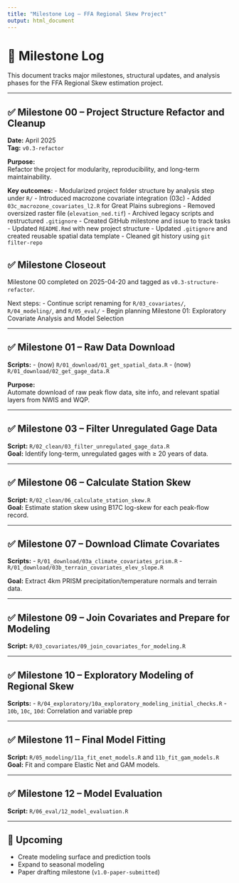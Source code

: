 ```yaml
---
title: "Milestone Log – FFA Regional Skew Project"
output: html_document
---
```


# 🧭 Milestone Log

This document tracks major milestones, structural updates, and analysis phases for the FFA Regional Skew estimation project.

---

## ✅ Milestone 00 – Project Structure Refactor and Cleanup

**Date:** April 2025  
**Tag:** `v0.3-refactor`

**Purpose:**  
Refactor the project for modularity, reproducibility, and long-term maintainability.

**Key outcomes:**
- Modularized project folder structure by analysis step under `R/`
- Introduced macrozone covariate integration (03c)
- Added `03c_macrozone_covariates_l2.R` for Great Plains subregions
- Removed oversized raster file (`elevation_ned.tif`)
- Archived legacy scripts and restructured `.gitignore`
- Created GitHub milestone and issue to track tasks
- Updated `README.Rmd` with new project structure
- Updated `.gitignore` and created reusable spatial data template
- Cleaned git history using `git filter-repo`


## ✅ Milestone Closeout

Milestone 00 completed on 2025-04-20 and tagged as `v0.3-structure-refactor`.



Next steps:
- Continue script renaming for `R/03_covariates/`, `R/04_modeling/`, and `R/05_eval/`
- Begin planning Milestone 01: Exploratory Covariate Analysis and Model Selection

---

## ✅ Milestone 01 – Raw Data Download

**Scripts:**
- (now) `R/01_download/01_get_spatial_data.R`
- (now) `R/01_download/02_get_gage_data.R`

**Purpose:**  
Automate download of raw peak flow data, site info, and relevant spatial layers from NWIS and WQP.

---

## ✅ Milestone 03 – Filter Unregulated Gage Data

**Script:** `R/02_clean/03_filter_unregulated_gage_data.R`  
**Goal:** Identify long-term, unregulated gages with ≥ 20 years of data.

---

## ✅ Milestone 06 – Calculate Station Skew

**Script:** `R/02_clean/06_calculate_station_skew.R`  
**Goal:** Estimate station skew using B17C log-skew for each peak-flow record.

---

## ✅ Milestone 07 – Download Climate Covariates

**Scripts:**
- `R/01_download/03a_climate_covariates_prism.R`
- `R/01_download/03b_terrain_covariates_elev_slope.R`

**Goal:** Extract 4km PRISM precipitation/temperature normals and terrain data.

---

## ✅ Milestone 09 – Join Covariates and Prepare for Modeling

**Script:** `R/03_covariates/09_join_covariates_for_modeling.R`

---

## ✅ Milestone 10 – Exploratory Modeling of Regional Skew

**Scripts:**
- `R/04_exploratory/10a_exploratory_modeling_initial_checks.R`
- `10b`, `10c`, `10d`: Correlation and variable prep

---

## ✅ Milestone 11 – Final Model Fitting

**Script:** `R/05_modeling/11a_fit_enet_models.R` and `11b_fit_gam_models.R`  
**Goal:** Fit and compare Elastic Net and GAM models.

---

## ✅ Milestone 12 – Model Evaluation

**Script:** `R/06_eval/12_model_evaluation.R`

---

## 🔄 Upcoming

- Create modeling surface and prediction tools
- Expand to seasonal modeling
- Paper drafting milestone (`v1.0-paper-submitted`)
